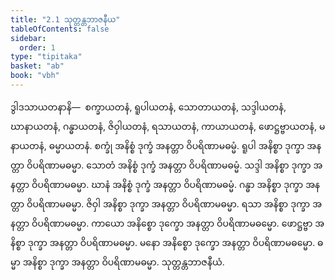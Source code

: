 ```yaml
---
title: "2.1 သုတ္တန္တဘာဇနီယ"
tableOfContents: false
sidebar:
  order: 1
type: "tipitaka"
basket: "ab"
book: "vbh"
---
```



<DynamicBreadcrumb />

<Division number="154" book="vbh">

<Paragraph number="539" book="vbh">
ဒွါဒသာယတနာနိ—  စက္ခာယတနံ, ရူပါယတနံ, သောတာယတနံ, သဒ္ဒါယတနံ, ဃာနာယတနံ, ဂန္ဓာယတနံ, ဇိဝှါယတနံ, ရသာယတနံ, ကာယာယတနံ, ဖောဋ္ဌဗ္ဗာယတနံ, မနာယတနံ, ဓမ္မာယတနံ.
</Paragraph>

<Paragraph number="540" book="vbh">
စက္ခုံ အနိစ္စံ ဒုက္ခံ အနတ္တာ ဝိပရိဏာမဓမ္မံ. ရူပါ အနိစ္စာ ဒုက္ခာ အနတ္တာ ဝိပရိဏာမဓမ္မာ. သောတံ အနိစ္စံ ဒုက္ခံ အနတ္တာ ဝိပရိဏာမဓမ္မံ. သဒ္ဒါ အနိစ္စာ ဒုက္ခာ အနတ္တာ ဝိပရိဏာမဓမ္မာ. ဃာနံ အနိစ္စံ ဒုက္ခံ အနတ္တာ ဝိပရိဏာမဓမ္မံ. ဂန္ဓာ အနိစ္စာ ဒုက္ခာ အနတ္တာ ဝိပရိဏာမဓမ္မာ. ဇိဝှါ အနိစ္စာ ဒုက္ခာ အနတ္တာ ဝိပရိဏာမဓမ္မာ. ရသာ အနိစ္စာ ဒုက္ခာ အနတ္တာ ဝိပရိဏာမဓမ္မာ. ကာယော အနိစ္စော ဒုက္ခော အနတ္တာ ဝိပရိဏာမဓမ္မော. ဖောဋ္ဌဗ္ဗာ အနိစ္စာ ဒုက္ခာ အနတ္တာ ဝိပရိဏာမဓမ္မာ. မနော အနိစ္စော ဒုက္ခော အနတ္တာ ဝိပရိဏာမဓမ္မော. ဓမ္မာ အနိစ္စာ ဒုက္ခာ အနတ္တာ ဝိပရိဏာမဓမ္မာ.

</Paragraph>
</Division>

<Paragraph number="541" type="center" book="vbh">
သုတ္တန္တဘာဇနီယံ.
</Paragraph>